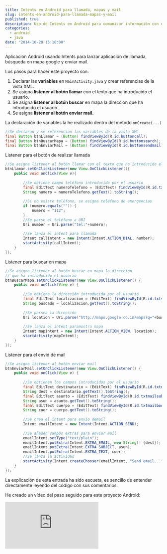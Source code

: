 ---
title: Intents en Android para llamada, mapas y mail
slug: intents-en-android-para-llamada-mapas-y-mail
published: true
description: Uso de Intents en Android para comunicar información con ejemplos de lanzado de llamadas, mapas y mail
categories:
  - android
  - java
date: "2014-10-28 15:10:00"
---

Aplicación Android usando Intents para lanzar aplicación de llamada, búsqueda en mapa google y enviar mail.

Los pasos para hacer este proyecto son:

1.  Declarar las **variables** en `MainActivity.java` y crear referencias de la vista XML.
2.  Se asigna **listener al botón llamar** con el texto que ha introducido el usuario.
3.  Se asigna **listener al botón buscar** en mapa la dirección que ha introducido el usuario.
4.  Se asigna **listener al botón enviar mail.**

La declaración de variables la he realizado dentro del método `onCreate(...)`

```java
//Se declaran y se referencian las variables de la vista XML
final Button btnLlamar = (Button) findViewById(R.id.buttoncall);
final Button btnBuscarMapa = (Button) findViewById(R.id.buttonsearch);
final Button btnEnviarMail = (Button) findViewById(R.id.buttonsendmail);
```

Listener para el botón de realizar llamada

```java
//Se asigna listener al botón llamar con el texto que ha introducido el usuario
btnLlamar.setOnClickListener(new View.OnClickListener(){
	public void onClick(View v){
		
		//Se obtiene campo teléfono introducido por el usuario
		final EditText numeroTelefono = (EditText) findViewById(R.id.txtnumbercall);
		String numero = numeroTelefono.getText().toString();
		
		//Si no existe teléfono, se asigna teléfono de emergencias
		if (numero.equals("")) {
			numero = "112";
		}
		//Se parse el teléfono a URI
		Uri number = Uri.parse("tel:"+numero);
		
		//Se lanza el intent para llamada
		Intent callIntent = new Intent(Intent.ACTION_DIAL, number);
		startActivity(callIntent);
	}
});
```

Listener para buscar en mapa

```java
//Se asigna listener al botón buscar en mapa la dirección
// que ha introducido el usuario
btnBuscarMapa.setOnClickListener(new View.OnClickListener() {
	public void onClick(View v) {
		
		//Se obtiene la dirección introducida por el usuario
		final EditText localizacion = (EditText) findViewById(R.id.txtsearchmap);
		String buscado = localizacion.getText().toString();
		
		//Se parsea la dirección
		Uri location = Uri.parse("http://maps.google.co.in/maps?q="+buscado);
		
		//Se lanza el intent paramostra mapa
		Intent mapIntent = new Intent(Intent.ACTION_VIEW, location);
		startActivity(mapIntent);
	}
});
```

Listener para el envió de mail

```java
//Se asigna listener al botón enviar mail
btnEnviarMail.setOnClickListener(new View.OnClickListener() {
	public void onClick(View v) {
		
		//Se obtienen los campos introducidos por el usuario
		final EditText destinatario = (EditText) findViewById(R.id.txtmailuser);
		String dest = destinatario.getText().toString();
		final EditText asunto = (EditText) findViewById(R.id.txtmailsubject);
		String asun = asunto.getText().toString();
		final EditText cuerpo = (EditText) findViewById(R.id.txtmailbody);
		String cuer = cuerpo.getText().toString();
		
		//Se crea el intent para envío demail
		Intent emailIntent = new Intent(Intent.ACTION_SEND);
		
		//Se añaden campos extras para enviar mail
		emailIntent.setType("text/plain");
		emailIntent.putExtra(Intent.EXTRA_EMAIL, new String[] {dest});	//Destinatario
		emailIntent.putExtra(Intent.EXTRA_SUBJECT, asun);				//Asunto
		emailIntent.putExtra(Intent.EXTRA_TEXT, cuer);					//Cuerpo mail
		//Se lanza la actividad
		startActivity(Intent.createChooser(emailIntent, "Send email..."));
	}
});
```

La explicación de esta entrada ha sido escueta, es sencillo de entender directamente leyendo del código con sus comentarios.

He creado un vídeo del paso seguido para este proyecto Android:

<iframe class="ratio-16-9" title={frontmatter.title} type="text/html" src="http://www.youtube.com/embed/PuM4JO23VtM?autoplay=0&origin=https://ivanalbizu.eu/" frameborder="0"></iframe>
